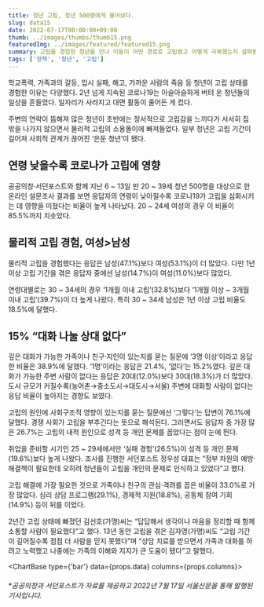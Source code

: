 ```yaml
---
title: 청년 고립, 청년 500명에게 물어보다.
slug: data15
date: 2022-07-17T00:00:00+09:00
thumb: ../images/thumbs/thumb15.png
featuredImg: ../images/featured/featured15.png
summary: 고립을 경험한 청년을 만나 이들이 어떤 경로로 고립됐고 어떻게 극복했는지 살펴봤다.
tags: ['정책', '청년', '고립']
---
```


학교폭력, 가족과의 갈등, 입시 실패, 해고, 가까운 사람의 죽음 등 청년이 고립 상태를 경험한 이유는 다양했다. 2년 넘게 지속된 코로나19는 아슬아슬하게 버텨 온 청년들의 일상을 흔들었다. 일자리가 사라지고 대면 활동이 줄어든 게 컸다.

주변의 연락이 뜸해져 많은 청년이 초반에는 정서적으로 고립감을 느끼다가 서서히 집 밖을 나가지 않으면서 물리적 고립의 소용돌이에 빠져들었다. 일부 청년은 고립 기간이 길어져 사회적 관계가 끊어진 ‘은둔 청년’이 됐다.

## 연령 낮을수록 코로나가 고립에 영향
공공의창·서던포스트와 함께 지난 6 ~ 13일 만 20 ~ 39세 청년 500명을 대상으로 한 온라인 설문조사 결과를 보면 응답자의 연령이 낮아질수록 코로나19가 고립을 심화시키는 데 영향을 미쳤다는 비율이 높게 나타났다. 20 ~ 24세 여성의 경우 이 비율이 85.5%까지 치솟았다.

## 물리적 고립 경험, 여성>남성
물리적 고립을 경험했다는 응답은 남성(47.1%)보다 여성(53.1%)이 더 많았다. 다만 1년 이상 고립 기간을 겪은 응답자 중에선 남성(14.7%)이 여성(11.0%)보다 많았다.

연령대별로는 30 ~ 34세의 경우 ‘1개월 이내 고립’(32.8%)보다 ‘1개월 이상 ~ 3개월 이내 고립’(39.7%)이 더 높게 나왔다. 특히 30 ~ 34세 남성은 1년 이상 고립 비율도 18.5%에 달했다.

## 15% “대화 나눌 상대 없다”
깊은 대화가 가능한 가족이나 친구·지인이 있는지를 묻는 질문에 ‘3명 이상’이라고 응답한 비율은 38.9%에 달했다. ‘1명’이라는 응답은 21.4%, ‘없다’는 15.2%였다. 깊은 대화가 가능한 주변 사람이 없다는 응답은 20대(12.0%)보다 30대(18.3%)가 더 많았다. 도시 규모가 커질수록(농어촌→중소도시→대도시→서울) 주변에 대화할 사람이 없다는 응답 비율이 높아지는 경향도 보였다.

고립의 원인에 사회구조적 영향이 있는지를 묻는 질문에선 ‘그렇다’는 답변이 76.1%에 달했다. 경쟁 사회가 고립을 부추긴다는 뜻으로 해석된다. 그러면서도 응답자 중 가장 많은 26.7%는 고립의 내적 원인으로 성격 등 개인 문제를 꼽았다는 점이 눈에 띈다.

취업을 준비할 시기인 25 ~ 29세에서만 ‘실패 경험’(26.5%)이 성격 등 개인 문제(19.6%)보다 높게 나왔다. 조사를 진행한 서던포스트 정우성 대표는 “정부 차원의 예방·해결책이 필요한데 오히려 청년들이 고립을 개인의 문제로 인식하고 있었다”고 했다.

고립 해결에 가장 필요한 것으로 가족이나 친구의 관심·격려를 꼽은 비율이 33.0%로 가장 많았다. 심리 상담 프로그램(29.1%), 경제적 지원(18.8%), 공동체 참여 기회(14.9%) 등이 뒤를 이었다.

2년간 고립 상태에 빠졌던 김선호(가명)씨는 “답답해서 생각이나 마음을 정리할 때 함께 소통할 사람이 필요했다”고 했다. 13년 동안 고립을 겪은 김자영(가명)씨도 “고립 기간이 길어질수록 점점 더 사람을 믿지 못했다”며 “상담 치료를 받으면서 가족과 대화를 하려고 노력했고 나중에는 가족의 이해와 지지가 큰 도움이 됐다”고 말했다.


<ChartBase type={'bar'} data={props.data} columns={props.columns}></ChartBase>


###### *공공의창과 서던포스트가 자료를 제공하고 2022년 7월 17일 서울신문을 통해 발행된 기사입니다.
